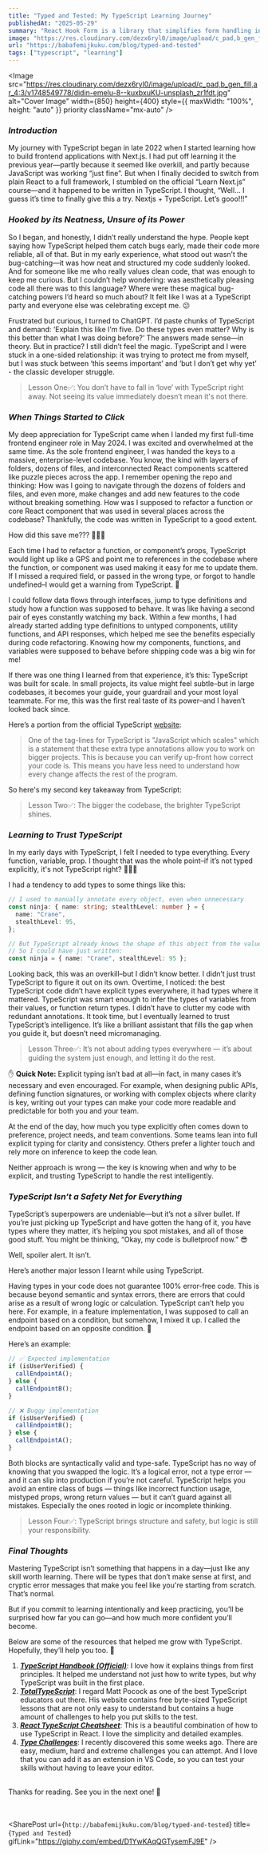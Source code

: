 ```yaml
---
title: "Typed and Tested: My TypeScript Learning Journey"
publishedAt: "2025-05-29"
summary: "React Hook Form is a library that simplifies form handling in React. It handles form state efficiently, reduces unnecessary re-renders, and makes validation seamless."
image: "https://res.cloudinary.com/dezx6ryl0/image/upload/c_pad,b_gen_fill,ar_4:3/v1748549778/didin-emelu-8--kuxbxuKU-unsplash_zr1fdt.jpg"
url: "https://babafemijkuku.com/blog/typed-and-tested"
tags: ["typescript", "learning"]
---
```



<Image
  src="https://res.cloudinary.com/dezx6ryl0/image/upload/c_pad,b_gen_fill,ar_4:3/v1748549778/didin-emelu-8--kuxbxuKU-unsplash_zr1fdt.jpg"
  alt="Cover Image"
  width={850}
  height={400}
  style={{ maxWidth: "100%", height: "auto" }}
  priority
  className="mx-auto"
/>

### _Introduction_

My journey with TypeScript began in late 2022 when I started learning how to build frontend applications with Next.js. I had put off learning it the previous year—partly because it seemed like overkill, and partly because JavaScript was working “just fine”.
But when I finally decided to switch from plain React to a full framework, I stumbled on the official “Learn Next.js” course—and it happened to be written in TypeScript. I thought, “Well… I guess it’s time to finally give this a try. Nextjs + TypeScript. Let’s gooo!!!”

### _Hooked by its Neatness, Unsure of its Power_

So I began, and honestly, I didn’t really understand the hype. People kept saying how TypeScript helped them catch bugs early, made their code more reliable, all of that. But in my early experience, what stood out wasn’t the bug-catching—it was how neat and structured my code suddenly looked. And for someone like me who really values clean code, that was enough to keep me curious.
But I couldn’t help wondering: was aesthetically pleasing code all there was to this language? Where were these magical bug-catching powers I’d heard so much about? It felt like I was at a TypeScript party and everyone else was celebrating except me. 😕

Frustrated but curious, I turned to ChatGPT. I’d paste chunks of TypeScript and demand: ‘Explain this like I’m five. Do these types even matter? Why is this better than what I was doing before?’ The answers made sense—in theory. But in practice? I still didn’t feel the magic. TypeScript and I were stuck in a one-sided relationship: it was trying to protect me from myself, but I was stuck between ‘this seems important’ and ‘but I don’t get why yet’ - the classic developer struggle.

> Lesson One✅:
> You don’t have to fall in ‘love’ with TypeScript right away. Not seeing its value immediately doesn’t mean it's not there.

### _When Things Started to Click_

My deep appreciation for TypeScript came when I landed my first full-time frontend engineer role in May 2024. I was excited and overwhelmed at the same time. As the sole frontend engineer, I was handed the keys to a massive, enterprise-level codebase. You know, the kind with layers of folders, dozens of files, and interconnected React components scattered like puzzle pieces across the app.
I remember opening the repo and thinking: How was I going to navigate through the dozens of folders and files, and even more, make changes and add new features to the code without breaking something. How was I supposed to refactor a function or core React component that was used in several places across the codebase? Thankfully, the code was written in TypeScript to a good extent.

How did this save me??? 🙅🏽‍♂️

Each time I had to refactor a function, or component’s props, TypeScript would light up like a GPS and point me to references in the codebase where the function, or component was used making it easy for me to update them. If I missed a required field, or passed in the wrong type, or forgot to handle undefined–I would get a warning from TypeScript. 🚫

I could follow data flows through interfaces, jump to type definitions and study how a function was supposed to behave. It was like having a second pair of eyes constantly watching my back.
Within a few months, I had already started adding type definitions to untyped components, utility functions, and API responses, which helped me see the benefits especially during code refactoring. Knowing how my components, functions, and variables were supposed to behave before shipping code was a big win for me!

If there was one thing I learned from that experience, it’s this:
TypeScript was built for scale. In small projects, its value might feel subtle–but in large codebases, it becomes your guide, your guardrail and your most loyal teammate. For me, this was the first real taste of its power–and I haven’t looked back since.

Here’s a portion from the official TypeScript [website](https://www.typescriptlang.org/why-create-typescript/#:~:text=One%20of%20the%20tag%2Dlines,the%20rest%20of%20the%20program.):

> One of the tag-lines for TypeScript is "JavaScript which scales" which is a statement that these extra type annotations allow you to work on bigger projects. This is because you can verify up-front how correct your code is. This means you have less need to understand how every change affects the rest of the program.

So here's my second key takeaway from TypeScript:

> Lesson Two✅:
> The bigger the codebase, the brighter TypeScript shines.

### _Learning to Trust TypeScript_

In my early days with TypeScript, I felt I needed to type everything. Every function, variable, prop. I thought that was the whole point–if it’s not typed explicitly, it's not TypeScript right? 🤷🏽‍♂️

I had a tendency to add types to some things like this:

```ts
// I used to manually annotate every object, even when unnecessary
const ninja: { name: string; stealthLevel: number } = {
  name: "Crane",
  stealthLevel: 95,
};

// But TypeScript already knows the shape of this object from the value on the right
// So I could have just written:
const ninja = { name: "Crane", stealthLevel: 95 };
```

Looking back, this was an overkill–but I didn’t know better. I didn’t just trust TypeScript to figure it out on its own. Overtime, I noticed: the best TypeScript code didn’t have explicit types everywhere, it had types where it mattered. TypeScript was smart enough to infer the types of variables from their values, or function return types. I didn’t have to clutter my code with redundant annotations. It took time, but I eventually learned to trust TypeScript’s intelligence. It’s like a brilliant assistant that fills the gap when you guide it, but doesn’t need micromanaging.

> Lesson Three✅:
> It’s not about adding types everywhere — it’s about guiding the system just enough, and letting it do the rest.

✋ **Quick Note:**
Explicit typing isn’t bad at all—in fact, in many cases it’s necessary and even encouraged.
For example, when designing public APIs, defining function signatures, or working with complex objects where clarity is key, writing out your types can make your code more readable and predictable for both you and your team.

At the end of the day, how much you type explicitly often comes down to preference, project needs, and team conventions.
Some teams lean into full explicit typing for clarity and consistency. Others prefer a lighter touch and rely more on inference to keep the code lean.

Neither approach is wrong — the key is knowing when and why to be explicit, and trusting TypeScript to handle the rest intelligently.

### _TypeScript Isn’t a Safety Net for Everything_

TypeScript’s superpowers are undeniable—but it’s not a silver bullet.
If you’re just picking up TypeScript and have gotten the hang of it, you have types where they matter, it’s helping you spot mistakes, and all of those good stuff. You might be thinking, “Okay, my code is bulletproof now.” 😎

Well, spoiler alert. It isn’t.

Here’s another major lesson I learnt while using TypeScript.

Having types in your code does not guarantee 100% error-free code. This is because beyond semantic and syntax errors, there are errors that could arise as a result of wrong logic or calculation. TypeScript can’t help you here.
For example, in a feature implementation, I was supposed to call an endpoint based on a condition, but somehow, I mixed it up. I called the endpoint based on an opposite condition. 🙈

Here’s an example:

```ts
// ✅ Expected implementation
if (isUserVerified) {
  callEndpointA();
} else {
  callEndpointB();
}
```

```ts
// ❌ Buggy implementation
if (isUserVerified) {
  callEndpointB();
} else {
  callEndpointA();
}
```

Both blocks are syntactically valid and type-safe. TypeScript has no way of knowing that you swapped the logic. It’s a logical error, not a type error — and it can slip into production if you’re not careful.
TypeScript helps you avoid an entire class of bugs — things like incorrect function usage, mistyped props, wrong return values — but it can’t guard against all mistakes. Especially the ones rooted in logic or incomplete thinking.

> Lesson Four✅:
> TypeScript brings structure and safety, but logic is still your responsibility.

### _Final Thoughts_

Mastering TypeScript isn’t something that happens in a day—just like any skill worth learning. There will be types that don’t make sense at first, and cryptic error messages that make you feel like you're starting from scratch. That’s normal.

But if you commit to learning intentionally and keep practicing, you’ll be surprised how far you can go—and how much more confident you’ll become.

Below are some of the resources that helped me grow with TypeScript. Hopefully, they’ll help you too. 🚀

1. [_**TypeScript Handbook (Official)**_](https://www.typescriptlang.org/docs/handbook/intro.html): I love how it explains things from first principles. It helped me understand not just how to write types, but why TypeScript was built in the first place.
2. [_**TotalTypeScript**_](https://www.totaltypescript.com/): I regard Matt Pocock as one of the best TypeScript educators out there. His website contains free byte-sized TypeScript lessons that are not only easy to understand but contains a huge amount of challenges to help you put skills to the test.
3. [_**React TypeScript Cheatsheet**_](https://react-typescript-cheatsheet.netlify.app/): This is a beautiful combination of how to use TypeScript in React. I love the simplicity and detailed examples.
4. [_**Type Challenges**_](https://tsch.js.org/): I recently discovered this some weeks ago. There are easy, medium, hard and extreme challenges you can attempt. And I love that you can add it as an extension in VS Code, so you can test your skills without having to leave your editor.

<br />
Thanks for reading. See you in the next one! 🥂

<br />

<br />

<br />

<SharePost
  url={`http://babafemijkuku.com/blog/typed-and-tested`}
  title={`Typed and Tested`}
  gifLink="https://giphy.com/embed/D1YwKAqQGTysemFJ9E"
/>
